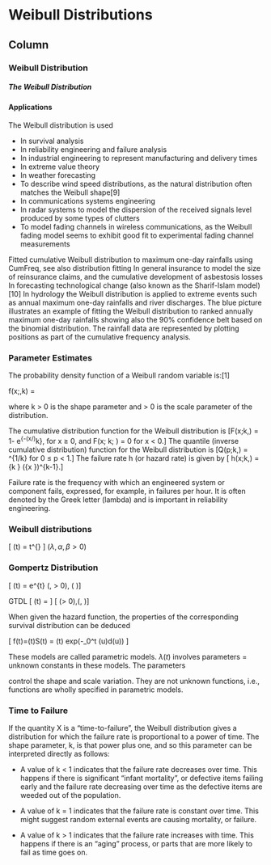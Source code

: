 Weibull Distributions {data-navmenu="Continuous Distributions"}
=====================================

Column {.tabset}
-------------------------------------------------


### Weibull Distribution

<h5>The Weibull Distribution</h5>



#### Applications

The Weibull distribution is used

* In survival analysis
* In reliability engineering and failure analysis
* In industrial engineering to represent manufacturing and delivery times
* In extreme value theory
* In weather forecasting
* To describe wind speed distributions, as the natural distribution often matches the Weibull shape[9]
* In communications systems engineering
* In radar systems to model the dispersion of the received signals level produced by some types of clutters
* To model fading channels in wireless communications, as the Weibull fading model seems to exhibit good fit to experimental fading channel measurements

Fitted cumulative Weibull distribution to maximum one-day rainfalls using CumFreq, see also distribution fitting
In general insurance to model the size of reinsurance claims, and the cumulative development of asbestosis losses
In forecasting technological change (also known as the Sharif-Islam model)[10]
In hydrology the Weibull distribution is applied to extreme events such as annual maximum one-day rainfalls and river discharges. The blue picture illustrates an example of fitting the Weibull distribution to ranked annually maximum one-day rainfalls showing also the 90% confidence belt based on the binomial distribution. The rainfall data are represented by plotting positions as part of the cumulative frequency analysis.



### Parameter Estimates


The probability density function of a Weibull random variable is:[1]

f(x;\lambda,k) =
\begin{cases}
\frac{k}{\lambda}\left(\frac{x}{\lambda}\right)^{k-1}e^{-(x/\lambda)^{k}} & x\geq0 ,\\
0 & x<0,
\end{cases}
where k > 0 is the shape parameter and \lambda  > 0 is the scale parameter of the distribution. 


The cumulative distribution function for the Weibull distribution is
\[F(x;k,\lambda) = 1- e^{-(x/\lambda)^k}\,
for x ≥ 0, and F(x; k; \lambda ) = 0 for x < 0.\]
The quantile (inverse cumulative distribution) function for the Weibull distribution is
\[Q(p;k,\lambda) = \lambda {(-\ln(1-p))}^{1/k}
for 0 ≤ p < 1.\]
The failure rate h (or hazard rate) is given by
\[ h(x;k,\lambda) = {k \over \lambda} \left({x \over \lambda}\right)^{k-1}.\]



Failure rate is the frequency with which an engineered system or component fails, expressed, for example, in failures per hour. It is often denoted by the Greek letter \lambda  (lambda) and is important in reliability engineering.



### Weibull distributions

 \[ \lambda(t) = \alpha \beta t^{\beta -1}   \]     $(\lambda , \alpha, \beta > 0)$

### Gompertz Distribution

 \[ \lambda(t) = \alpha e^{\beta t}           (\lambda , \alpha > 0), ( \beta \mbox{ is real})\]


GTDL   \[  \lambda(t) = \frac{\gamma e^{\alpha+\beta t}}{1+e^{\alpha+\beta t}} \]            \[         (\lambda > 0),(\alpha , \beta \mbox{is real})\]


When given the hazard function, the properties of the corresponding survival distribution can be deduced

\[
\LARGE
f(t)=\lambda(t)S(t) = \lambda(t) exp(-\int_0^t \lambda(u)d(u))
\]

These models are called parametric models. $\lambda(t)$ involves parameters = unknown constants in these models. The parameters

control the shape and scale variation. They are not unknown functions, i.e., functions are wholly specified in parametric models.



### Time to Failure

If the quantity X is a "time-to-failure", the Weibull distribution gives a distribution for which the failure rate is proportional to a power of time. The shape parameter, k, is that power plus one, and so this parameter can be interpreted directly as follows:

* A value of k < 1 indicates that the failure rate decreases over time. This happens if there is significant "infant mortality", or defective items failing early and the failure rate decreasing over time as the defective items are weeded out of the population.

* A value of k = 1 indicates that the failure rate is constant over time. This might suggest random external events are causing mortality, or failure.

* A value of k > 1 indicates that the failure rate increases with time. This happens if there is an "aging" process, or parts that are more likely to fail as time goes on.

